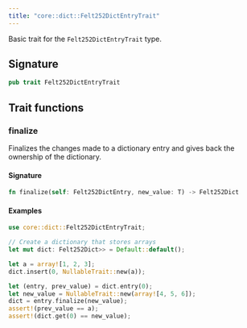```yaml
---
title: "core::dict::Felt252DictEntryTrait"
---
```


Basic trait for the `Felt252DictEntryTrait` type.



## Signature

```rust
pub trait Felt252DictEntryTrait
```



## Trait functions

### finalize



Finalizes the changes made to a dictionary entry and gives back the ownership of the
dictionary.

#### Signature

```rust
fn finalize(self: Felt252DictEntry, new_value: T) -> Felt252Dict
```




#### Examples

```rust
use core::dict::Felt252DictEntryTrait;

// Create a dictionary that stores arrays
let mut dict: Felt252Dict>> = Default::default();

let a = array![1, 2, 3];
dict.insert(0, NullableTrait::new(a));

let (entry, prev_value) = dict.entry(0);
let new_value = NullableTrait::new(array![4, 5, 6]);
dict = entry.finalize(new_value);
assert!(prev_value == a);
assert!(dict.get(0) == new_value);
```




